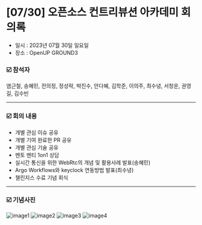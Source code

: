 # [07/30] 오픈소스 컨트리뷰션 아카데미 회의록

- 일시 : 2023년 07월 30일 일요일
- 장소 : OpenUP GROUND3

### ☑️ 참석자

염근철, 송혜민, 전의정, 정성락, 박진수, 안다혜, 김학준, 이의주, 최수녕, 서청운, 권영길, 김수빈

---

### ☑️ 회의 내용

- 개별 관심 이슈 공유
- 개별 기여 완료한 PR 공유
- 개별 관심 기술 공유
- 멘토 멘티 1on1 상담
- 실시간 통신을 위한 WebRtc의 개념 및 활용사례 발표(송혜민)
- Argo Workflows와 keyclock 연동방법 발표(최수녕)
- 챌린지스 수료 기념 회식

---

### ☑️ 기념사진

![image1](./images/230730_1.jpg)
![image2](./images/230730_2.jpg)
![image3](./images/230730_3.jpg)
![image4](./images/230730_4.jpg)
